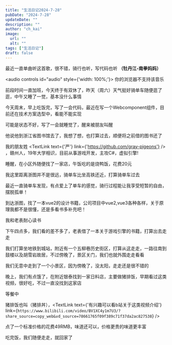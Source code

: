 ---
title: "生活日记2024-7-28"
pubDate: "2024-7-28"
updateDate: ""
description: ""
author: "ch_kai"
image:
  url: ""
  alt: ""
tags: ["生活日记"]
draft: false
---




最近一直单曲听这首歌，很不错，骑行也听，写代码也听 **（牡丹江-南拳妈妈）**

<audio controls id="audio" style={'width: 100%;'}>
  <source src={Music} type="audio/mp3" />
  你的浏览器不支持该音乐
</audio>

前段时间一直加班，今天终于有双休了，昨天（周六）天气挺好骑单车随便逛了逛，中午又睡了一觉，基本没什么事情

今天周末，早上吃饭完，写了一会代码，最近在写一个Webcomponent组件，目前还在技术方案选型中，看能不能实现

可能是状态不好，写了一会就睡觉了，醒来被朋友叫醒

他说他到浙江省图书馆去了，我想了想，也打算过去，顺便将之前借的图书还了

我的朋友姓 <TextLink text={'严'} link={'https://github.com/gray-pigeons'} /> ，赣州人，19年大学相识，目前从事游戏开发，主攻C#，虚拟引擎!

睡醒，在小区外随便找了一家店，午饭吃的是烧鸭饭，花费20元

<ImageTip>
  <Picture  
    src={image01} 
    alt=""
    formats={['avif', 'webp']}
    slot={'image'}
    class={'c-image'}
  />
</ImageTip>


我这里距离浙图并不是很远，骑单车比坐高铁还近，打算骑单车过去

<ImageTip>
  <Picture  
    src={image02} 
    alt=""
    formats={['avif', 'webp']}
    slot={'image'}
    class={'c-image'}
  />
</ImageTip>

最近一直骑单车发现，有点爱上了单车的感觉，骑行过程能让我享受短暂的自由，摆脱孤单！


到达浙图，找了一本vue2的设计书籍，公司项目中vue2,vue3各种各样，关于原理我都不是很懂，还是多看书多补充吧！

<ImageTip>
  <Picture  
    src={image03} 
    alt=""
    formats={['avif', 'webp']}
    slot={'image'}
    class={'c-image'}
  />
</ImageTip>

<ImageTip>
  <Picture  
    src={image04} 
    alt=""
    formats={['avif', 'webp']}
    slot={'image'}
    class={'c-image'}
  />
  <span slot="tip">我和老表耐心读书</span>
</ImageTip>


下午四点多，我们看的差不多了，老表借了一本关于游戏引擎的书籍，打算出去走走

我们打算坐地铁到城站，附近有一个五柳巷历史街区，打算从这走走，一路往南到鼓楼以及胡雪岩故居，不过傍晚了，景区关门，我们也就外围走走看看

我们无意中走到了一个小景区，因为傍晚了，没太阳，走走还是很不错的

<ImageTip>
  <Picture  
    src={image05} 
    alt=""
    formats={['avif', 'webp']}
    slot={'image'}
    class={'c-image'}
  />
</ImageTip>


晚上，我们有点饿了，在附近银泰找到一家日料店，主要做猪排饭，早期看过这类视频，很好吃，不过一直没找到这家店

<ImageTip>
  <Picture  
    src={image06} 
    alt=""
    formats={['avif', 'webp']}
    slot={'image'}
    class={'c-image'}
  />
  <span slot="tip">等餐中</span>
</ImageTip>


猪排饭也叫（猪排丼），<TextLink text={'有兴趣可以看b站关于这类视频介绍'} link={`https://www.bilibili.com/video/BV1XC4y1m7U3/?share_source=copy_web&vd_source=78661765f09f389c71f37da2ac827538`} />



<ImageTip>
  <Picture  
    src={image07} 
    alt=""
    formats={['avif', 'webp']}
    slot={'image'}
    class={'c-image'}
  />
</ImageTip>

点了一个标准价格的花费49RMB，味道还可以，价格更贵的味道更丰富

吃完饭，我们随便走走，就回家了
